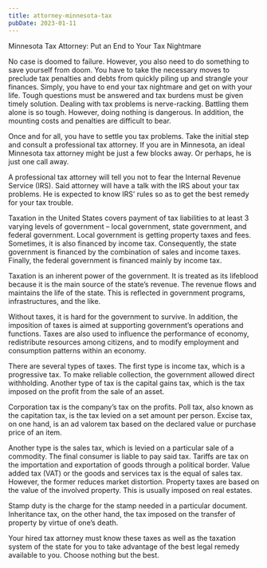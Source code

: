 ```yaml
---
title: attorney-minnesota-tax
pubDate: 2023-01-11
---
```


Minnesota Tax Attorney: Put an End to Your Tax Nightmare

No case is doomed to failure. However, you also need to do something to save yourself from doom. You have to take the necessary moves to preclude tax penalties and debts from quickly piling up and strangle your finances. Simply, you have to end your tax nightmare and get on with your life. Tough questions must be answered and tax burdens must be given timely solution. Dealing with tax problems is nerve-racking. Battling them alone is so tough. However, doing nothing is dangerous. In addition, the mounting costs and penalties are difficult to bear.

Once and for all, you have to settle you tax problems. Take the initial step and consult a professional tax attorney. If you are in Minnesota, an ideal Minnesota tax attorney might be just a few blocks away. Or perhaps, he is just one call away.

A professional tax attorney will tell you not to fear the Internal Revenue Service (IRS). Said attorney will have a talk with the IRS about your tax problems. He is expected to know IRS’ rules so as to get the best remedy for your tax trouble.

Taxation in the United States covers payment of tax liabilities to at least 3 varying levels of government – local government, state government, and federal government. Local government is getting property taxes and fees. Sometimes, it is also financed by income tax. Consequently, the state government is financed by the combination of sales and income taxes. Finally, the federal government is financed mainly by income tax.

Taxation is an inherent power of the government. It is treated as its lifeblood because it is the main source of the state’s revenue. The revenue flows and maintains the life of the state. This is reflected in government programs, infrastructures, and the like.

Without taxes, it is hard for the government to survive. In addition, the imposition of taxes is aimed at supporting government’s operations and functions. Taxes are also used to influence the performance of economy, redistribute resources among citizens, and to modify employment and consumption patterns within an economy.

There are several types of taxes. The first type is income tax, which is a progressive tax. To make reliable collection, the government allowed direct withholding. Another type of tax is the capital gains tax, which is the tax imposed on the profit from the sale of an asset.

Corporation tax is the company’s tax on the profits. Poll tax, also known as the capitation tax, is the tax levied on a set amount per person. Excise tax, on one hand, is an ad valorem tax based on the declared value or purchase price of an item.

Another type is the sales tax, which is levied on a particular sale of a commodity. The final consumer is liable to pay said tax. Tariffs are tax on the importation and exportation of goods through a political border. Value added tax (VAT) or the goods and services tax is the equal of sales tax. However, the former reduces market distortion. Property taxes are based on the value of the involved property. This is usually imposed on real estates. 

Stamp duty is the charge for the stamp needed in a particular document. Inheritance tax, on the other hand, the tax imposed on the transfer of property by virtue of one’s death.

Your hired tax attorney must know these taxes as well as the taxation system of the state for you to take advantage of the best legal remedy available to you. Choose nothing but the best.